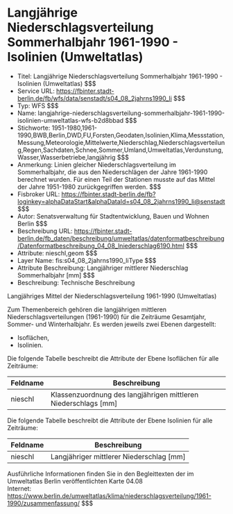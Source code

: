 # Langjährige Niederschlagsverteilung Sommerhalbjahr 1961-1990 - Isolinien (Umweltatlas)
- Titel: Langjährige Niederschlagsverteilung Sommerhalbjahr 1961-1990 - Isolinien (Umweltatlas) $$$
- Service URL: https://fbinter.stadt-berlin.de/fb/wfs/data/senstadt/s04_08_2jahrns1990_li $$$
- Typ: WFS $$$
- Name: langjahrige-niederschlagsverteilung-sommerhalbjahr-1961-1990-isolinien-umweltatlas-wfs-b2d8bbad $$$
- Stichworte: 1951-1980,1961-1990,BWB,Berlin,DWD,FU,Forsten,Geodaten,Isolinien,Klima,Messstation,Messung,Meteorologie,Mittelwerte,Niederschlag,Niederschlagsverteilung,Regen,Sachdaten,Schnee,Sommer,Umland,Umweltatlas,Verdunstung,Wasser,Wasserbetriebe,langjährig $$$
- Anmerkung: Linien gleicher Niederschlagsverteilung im Sommerhalbjahr, die aus den Niederschlägen der Jahre 1961-1990 berechnet wurden. Für einen Teil der Stationen musste auf das Mittel der Jahre 1951-1980 zurückgegriffen werden. $$$
- Fisbroker URL: https://fbinter.stadt-berlin.de/fb?loginkey=alphaDataStart&alphaDataId=s04_08_2jahrns1990_li@senstadt $$$
- Autor: Senatsverwaltung für Stadtentwicklung, Bauen und Wohnen Berlin $$$
- Beschreibung URL: https://fbinter.stadt-berlin.de/fb_daten/beschreibung/umweltatlas/datenformatbeschreibung/Datenformatbeschreibung_04_08_lniederschlag6190.html $$$
- Attribute: nieschl,geom $$$
- Layer Name: fis:s04_08_2jahrns1990_liType $$$
- Attribute Beschreibung: Langjähriger mittlerer Niederschlag Sommerhalbjahr [mm] $$$
- Beschreibung: Technische Beschreibung 

Langjähriges Mittel der Niederschlagsverteilung 1961-1990 (Umweltatlas)

Zum Themenbereich gehören die langjährigen mittleren Niederschlagsverteilungen (1961-1990) für die Zeiträume Gesamtjahr, Sommer- und Winterhalbjahr. Es werden jeweils zwei Ebenen dargestellt:

* Isoflächen,
* Isolinien.

Die folgende Tabelle beschreibt die Attribute der Ebene Isoflächen für alle Zeiträume:

| **Feldname** | **Beschreibung**                                                 |
| ------------ | ---------------------------------------------------------------- |
| nieschl      | Klassenzuordnung des langjährigen mittleren Niederschlags \[mm\] |

Die folgende Tabelle beschreibt die Attribute der Ebene Isolinien für alle Zeiträume:

| **Feldname** | **Beschreibung**                           |
| ------------ | ------------------------------------------ |
| nieschl      | Langjähriger mittlerer Niederschlag \[mm\] |

Ausführliche Informationen finden Sie in den Begleittexten der im Umweltatlas Berlin veröffentlichten Karte 04.08  
Internet: https://www.berlin.de/umweltatlas/klima/niederschlagsverteilung/1961-1990/zusammenfassung/ $$$
